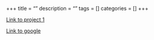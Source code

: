 +++
title = ""
description = ""
tags = []
categories = []
+++


[Link to project 1](/project1/)

[Link to google](https://www.google.com)


